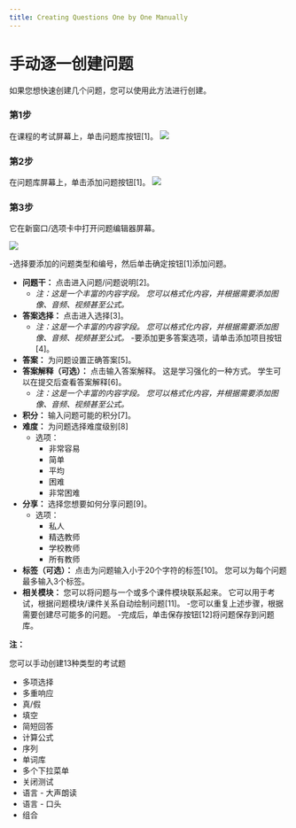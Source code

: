 ```yaml
---
title: Creating Questions One by One Manually
---
```



# 手动逐一创建问题 
 
 如果您想快速创建几个问题，您可以使用此方法进行创建。 
 
 ### 第1步 
 在课程的考试屏幕上，单击问题库按钮[1]。 
![](/img/utest/teacher/question01.png)
 
 ### 第2步 
 在问题库屏幕上，单击添加问题按钮[1]。 
![](/img/utest/teacher/question02.png)
 
 ### 第3步 
 
 它在新窗口/选项卡中打开问题编辑器屏幕。 
 
![](/img/utest/teacher/question03.png)
 
 -选择要添加的问题类型和编号，然后单击确定按钮[1]添加问题。 
 - **问题干：** 点击进入问题/问题说明[2]。 
     - *注：这是一个丰富的内容字段。 您可以格式化内容，并根据需要添加图像、音频、视频甚至公式。* 
 - **答案选择：** 点击进入选择[3]。 
     - *注：这是一个丰富的内容字段。 您可以格式化内容，并根据需要添加图像、音频、视频甚至公式。* 
 -要添加更多答案选项，请单击添加项目按钮[4]。 
 - **答案：** 为问题设置正确答案[5]。 
 - **答案解释（可选）：** 点击输入答案解释。 这是学习强化的一种方式。 学生可以在提交后查看答案解释[6]。 
     - *注：这是一个丰富的内容字段。 您可以格式化内容，并根据需要添加图像、音频、视频甚至公式。* 
 - **积分：** 输入问题可能的积分[7]。 
 - **难度：** 为问题选择难度级别[8] 
     - 选项： 
        - 非常容易 
        - 简单 
        - 平均 
        - 困难 
        - 非常困难 
 - **分享：** 选择您想要如何分享问题[9]。 
     - 选项： 
        - 私人 
        - 精选教师 
        - 学校教师 
        - 所有教师 
 - **标签（可选）：** 点击为问题输入小于20个字符的标签[10]。 您可以为每个问题最多输入3个标签。 
 - **相关模块：** 您可以将问题与一个或多个课件模块联系起来。 它可以用于考试，根据问题模块/课件关系自动绘制问题[11]。 
 -您可以重复上述步骤，根据需要创建尽可能多的问题。 
 -完成后，单击保存按钮[12]将问题保存到问题库。 

 **注：** 

 您可以手动创建13种类型的考试题 
 - 多项选择 
 - 多重响应 
 - 真/假 
 - 填空 
 - 简短回答 
 - 计算公式 
 - 序列 
 - 单词库 
 - 多个下拉菜单 
 - 关闭测试 
 - 语言 - 大声朗读 
 - 语言 - 口头 
 - 组合
